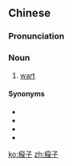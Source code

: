 ==Chinese==
{{zh-forms}}

===Pronunciation===
{{zh-pron
|m=hóuzi
|c=hau4 zi2
|cat=n
}}

===Noun===
{{zh-noun}}

# [[wart]]

====Synonyms====
* {{zh-l|肉贅}}
* {{zh-l|疣}}
* {{zh-l|贅瘤}}
* {{zh-l|贅疣}}

[[ko:瘊子]]
[[zh:瘊子]]